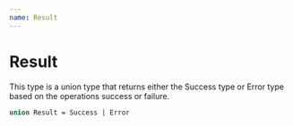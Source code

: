 ```yaml
---
name: Result
---
```


# Result

This type is a union type that returns either the Success type or Error type based on the operations success or failure.

```graphql
union Result = Success | Error
```
